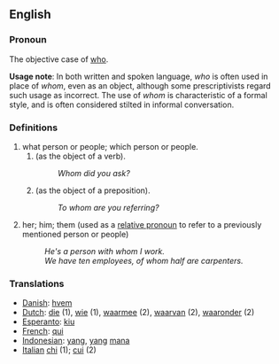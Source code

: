 ==English==
===Pronoun===
The objective case of [[who]]. 

'''Usage note''': In both written and spoken language, ''who'' is often used in place of ''whom'', even as an object, although some prescriptivists regard such usage as incorrect. The use of ''whom'' is characteristic of a formal style, and is often considered stilted in informal conversation.

===Definitions===
#what person or people; which person or people.
##(as the object of a verb).
##:''Whom did you ask?''
##(as the object of a preposition).
##:''To whom are you referring?''
#her; him; them (used as a [[relative pronoun]] to refer to a previously mentioned person or people)
#:''He's a person with whom I work.''
#:''We have ten employees, of whom half are carpenters.''

===Translations===
*[[Danish]]: [[hvem]]
*[[Dutch]]: [[die]] (1), [[wie]] (1), [[waarmee]] (2), [[waarvan]] (2), [[waaronder]] (2)
*[[Esperanto]]: [[kiu]]
*[[French]]: [[qui]]
*[[Indonesian]]: [[yang]], [[yang]] [[mana]]
*[[Italian]] [[chi]] (1); [[cui]] (2)